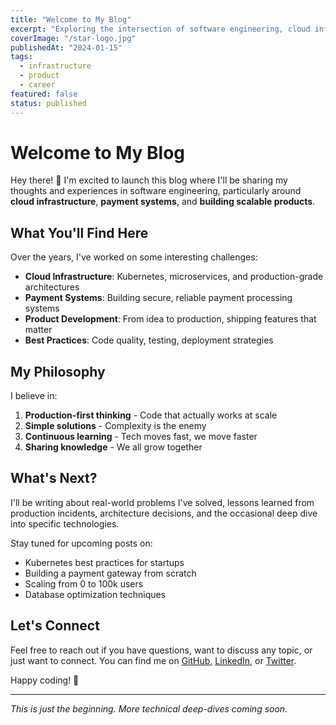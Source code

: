 ```yaml
---
title: "Welcome to My Blog"
excerpt: "Exploring the intersection of software engineering, cloud infrastructure, and product development. My journey building scalable systems and products."
coverImage: "/star-logo.jpg"
publishedAt: "2024-01-15"
tags:
  - infrastructure
  - product
  - career
featured: false
status: published
---
```


# Welcome to My Blog

Hey there! 👋 I'm excited to launch this blog where I'll be sharing my thoughts and experiences in software engineering, particularly around **cloud infrastructure**, **payment systems**, and **building scalable products**.

## What You'll Find Here

Over the years, I've worked on some interesting challenges:

- **Cloud Infrastructure**: Kubernetes, microservices, and production-grade architectures
- **Payment Systems**: Building secure, reliable payment processing systems
- **Product Development**: From idea to production, shipping features that matter
- **Best Practices**: Code quality, testing, deployment strategies

## My Philosophy

I believe in:

1. **Production-first thinking** - Code that actually works at scale
2. **Simple solutions** - Complexity is the enemy
3. **Continuous learning** - Tech moves fast, we move faster
4. **Sharing knowledge** - We all grow together

## What's Next?

I'll be writing about real-world problems I've solved, lessons learned from production incidents, architecture decisions, and the occasional deep dive into specific technologies.

Stay tuned for upcoming posts on:

- Kubernetes best practices for startups
- Building a payment gateway from scratch
- Scaling from 0 to 100k users
- Database optimization techniques

## Let's Connect

Feel free to reach out if you have questions, want to discuss any topic, or just want to connect. You can find me on [GitHub](https://github.com/hasirciogluhq), [LinkedIn](https://linkedin.com/in/hasircioglu), or [Twitter](https://twitter.com/hasirciogluhq).

Happy coding! 🚀

---

*This is just the beginning. More technical deep-dives coming soon.*

